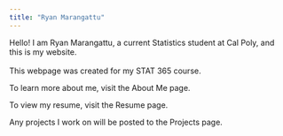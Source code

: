 ```yaml
---
title: "Ryan Marangattu"
---
```


Hello! I am Ryan Marangattu, a current Statistics student at Cal Poly, and this is my website.\
\
This webpage was created for my STAT 365 course.

To learn more about me, visit the About Me page.

To view my resume, visit the Resume page.

Any projects I work on will be posted to the Projects page.
